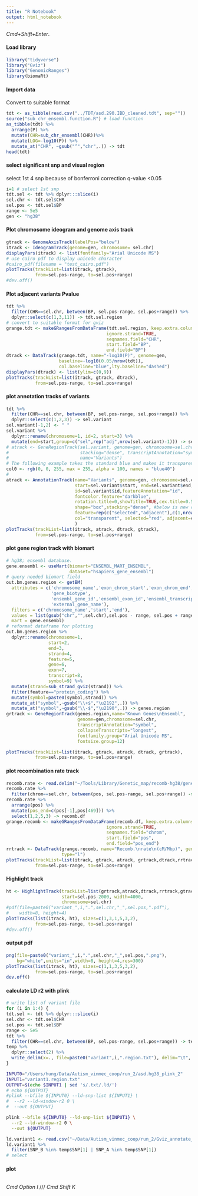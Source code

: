 ```yaml
---
title: "R Notebook"
output: html_notebook
---
```

*Cmd+Shift+Enter*.

#### Load library
```r
library("tidyverse")
library("Gviz")
library("GenomicRanges")
library(biomaRt)
```
#### Import data
Convert to suitable format
```r
tdt <- as_tibble(read.csv("../TDT/asd.290.IBD_cleaned.tdt", sep=""))
source("sub_chr_ensembl.function.R") # load function
as_tibble(tdt) %>%
  arrange(P) %>%
  mutate(CHR=sub_chr_ensembl(CHR))%>%
  mutate(LOG=-log10(P)) %>%
  mutate_at("CHR", ~gsub("^","chr",.)) -> tdt
head(tdt)
```
#### select significant snp and visual region
select 1st 4 snp because of bonferroni correction q-value <0.05
```r
i=1 # select 1st snp
tdt.sel <- tdt %>% dplyr:::slice(i)
sel.chr <- tdt.sel$CHR
sel.pos <- tdt.sel$BP
range <- 5e5
gen <- "hg38"
```
#### Plot chromosome ideogram and genome axis track
```r
gtrack <- GenomeAxisTrack(labelPos="below")
itrack <- IdeogramTrack(genome=gen, chromosome= sel.chr)
displayPars(itrack) <- list(fontfamily="Arial Unicode MS")
# use cairo pdf to display unicode character
#cairo_pdf(filename = "test_cairo.pdf")
plotTracks(trackList=list(itrack, gtrack),
           from=sel.pos-range, to=sel.pos+range)
#dev.off()
```
#### Plot adjacent variants Pvalue
```r
tdt %>%
  filter(CHR==sel.chr, between(BP, sel.pos-range, sel.pos+range)) %>%
  dplyr::select(c(1,3,11)) -> tdt.sel.region
# convert to suitable format for gviz
grange.tdt <- makeGRangesFromDataFrame(tdt.sel.region, keep.extra.columns=TRUE,
                                      ignore.strand=TRUE,
                                      seqnames.field="CHR",
                                      start.field="BP",
                                      end.field="BP")
dtrack <- DataTrack(grange.tdt, name="-log10(P)", genome=gen,
                    baseline=-log10(0.05/nrow(tdt)),
                    col.baseline="blue",lty.baseline="dashed")
displayPars(dtrack) <- list(ylim=c(0,9))
plotTracks(trackList=list(itrack, gtrack, dtrack),
           from=sel.pos-range, to=sel.pos+range)
```
#### plot annotation tracks of variants
```r
tdt %>%
  filter(CHR==sel.chr, between(BP, sel.pos-range, sel.pos+range)) %>%
  dplyr::select(c(1,2,3)) -> sel.variant
sel.variant[-1,2] <- " "
sel.variant %>%
  dplyr::rename(chromosome=1, id=2, start=3) %>%
  mutate(end=start,group=c("sel",rep("adj",nrow(sel.variant)-1))) -> sel.variant
# atrack <- GeneRegionTrack(sel.variant, genome=gen, chromosome=sel.chr,
#                           stacking="dense", transcriptAnnotation="symbol",
#                           name="Variants")
# The following example takes the standard blue and makes it transparent (~50%)
col0 <- rgb(0, 0, 255, max = 255, alpha = 100, names = "blue40")
#
atrack <- AnnotationTrack(name="Variants", genome=gen, chromosome=sel.chr,
                          start=sel.variant$start, end=sel.variant$end,
                          id=sel.variant$id,featureAnnotation="id",
                          fontcolor.feature="darkblue",
                          rotation.title=0,showTitle=TRUE,cex.title=0.5,
                          shape="box",stacking="dense", #below is new code
                          feature=rep(c("selected","adjacent"),c(1,nrow(sel.variant)-1)),
                          col="transparent", selected="red", adjacent=col0
                          )
plotTracks(trackList=list(itrack, atrack, dtrack, gtrack),
           from=sel.pos-range, to=sel.pos+range)
```
#### plot gene region track with biomart
```r
# hg38; ensembl database.
gene.ensembl <- useMart(biomart="ENSEMBL_MART_ENSEMBL",
                        dataset="hsapiens_gene_ensembl")
# query needed biomart field
out.bm.genes.region <- getBM(
  attributes = c('chromosome_name','exon_chrom_start','exon_chrom_end','strand',
                 'gene_biotype',
                 'ensembl_gene_id','ensembl_exon_id','ensembl_transcript_id',
                 'external_gene_name'), 
  filters = c('chromosome_name','start','end'), 
  values = list(gsub("chr","",sel.chr),sel.pos - range, sel.pos + range), 
  mart = gene.ensembl)
# reformat dataframe for plotting
out.bm.genes.region %>%
  dplyr::rename(chromosome=1,
                start=2,
                end=3,
                strand=4,
                feature=5,
                gene=6,
                exon=7,
                transcript=8,
                symbol=9) %>%
  mutate(strand=sub_strand_gviz(strand)) %>%
  filter(feature=="protein_coding") %>%
  mutate(symbol=paste0(symbol,strand)) %>%
  mutate_at("symbol",~gsub("\\+$","\u2192",.)) %>%
  mutate_at("symbol",~gsub("\\-$","\u2190",.)) -> genes.region
grtrack <- GeneRegionTrack(genes.region,name="Known Genes\nEnsembl",
                           genome=gen,chromosome=sel.chr,
                           transcriptAnnotation="symbol",
                           collapseTranscripts="longest",
                           fontfamily.group="Arial Unicode MS",
                           fontsize.group=12)

plotTracks(trackList=list(itrack, gtrack, atrack, dtrack, grtrack),
           from=sel.pos-range, to=sel.pos+range)
```
#### plot recombination rate track
```r
recomb.rate <- read.delim("~/Tools/Library/Genetic_map/recomb-hg38/genetic_map_GRCh38_merged.tab")
recomb.rate %>%
  filter(chrom==sel.chr, between(pos, sel.pos-range, sel.pos+range)) -> recomb.rate
recomb.rate %>%
  arrange(pos) %>%
  mutate(pos_end=c(pos[-1],pos[469])) %>%
  select(1,2,5,3) -> recomb.df
grange.recomb <- makeGRangesFromDataFrame(recomb.df, keep.extra.columns=TRUE,
                                      ignore.strand=TRUE,
                                      seqnames.field="chrom",
                                      start.field="pos",
                                      end.field="pos_end")
rrtrack <- DataTrack(grange.recomb, name="Recomb.\nrate\n(cM/Mbp)", genome=gen,
                     type="l")
plotTracks(trackList=list(itrack, gtrack, atrack, grtrack,dtrack,rrtrack),
           from=sel.pos-range, to=sel.pos+range)
```
#### Highlight track
```r
ht <- HighlightTrack(trackList=list(grtrack,atrack,dtrack,rrtrack,gtrack),
                     start=sel.pos-2000, width=4000,
                     chromosome=sel.chr)
#pdf(file=paste0("variant_",i,".",sel.chr,"_",sel.pos,".pdf"),
#    width=8, height=4)
plotTracks(list(itrack, ht), sizes=c(1,3,1,5,3,2),
           from=sel.pos-range, to=sel.pos+range)
#dev.off()
```
#### output pdf
```r
png(file=paste0("variant_",i,".",sel.chr,"_",sel.pos,".png"),
    bg="white",units="in",width=8, height=4,res=300)
plotTracks(list(itrack, ht), sizes=c(1,1,3,5,3,2),
           from=sel.pos-range, to=sel.pos+range)
dev.off()
```

#### calculate LD r2 with plink
```r
# write list of variant file
for (i in 1:4) {
tdt.sel <- tdt %>% dplyr:::slice(i)
sel.chr <- tdt.sel$CHR
sel.pos <- tdt.sel$BP
range <- 5e5
tdt %>%
  filter(CHR==sel.chr, between(BP, sel.pos-range, sel.pos+range)) -> temp
temp %>%
  dplyr::select(2) %>%
  write_delim(x=., file=paste0("variant",i,".region.txt"), delim="\t", col_names=FALSE)
}
```
```bash
INPUT0="/Users/hung/Data/Autism_vinmec_coop/run_2/asd.hg38_plink_2"
INPUT1="variant1.region.txt"
OUTPUT=$(echo $INPUT1 | sed 's/.txt/.ld/')
# echo ${OUTPUT}
#plink --bfile ${INPUT0} --ld-snp-list ${INPUT1} \
#  --r2 --ld-window-r2 0 \
#  --out ${OUTPUT}

plink --bfile ${INPUT0} --ld-snp-list ${INPUT1} \
  --r2 --ld-window-r2 0 \
  --out ${OUTPUT}
```
```r
ld.variant1 <- read.csv("~/Data/Autism_vinmec_coop/run_2/Gviz_annotate_2/variant1.region.ld.ld", sep="") %>% as_tibble()
ld.variant1 %>%
  filter(SNP_B %in% temp$SNP[1] | SNP_A %in% temp$SNP[1])
# select
```


#### plot
```r

```


*Cmd Option I* /// *Cmd Shift K*